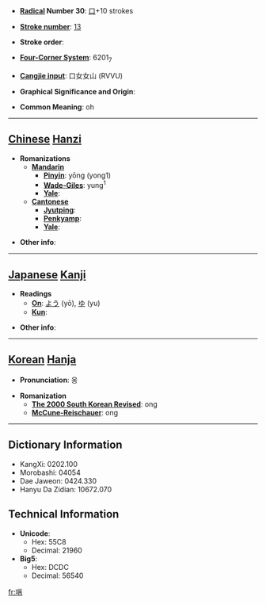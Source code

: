 * '''[[Wiktionary:Chinese radical index| Radical]] Number 30''': [[Wiktionary:Chinese radical index 口|口]]+10 strokes

* '''[[Wiktionary:Chinese total strokes index|Stroke number]]''': [[Wiktionary:Chinese total strokes index 13|13]]

* '''Stroke order''': 

* '''[[Wiktionary:Chinese four corner index|Four-Corner System]]''': 6201<sub>7</sub>

* '''[[Wiktionary:Chinese Cangjie index|Cangjie input]]''': 口女女山 (RVVU)

* '''Graphical Significance and Origin''': 

* '''Common Meaning''': oh

----

== [[Chinese]] [[Hanzi]] ==

* '''Romanizations'''
** '''[[Mandarin]]'''
*** '''[[Pinyin]]''': yōng (yong1)
*** '''[[Wade-Giles]]''': yung<sup>1</sup>
*** '''[[Yale]]''': 
** '''[[Cantonese]]'''
*** '''[[Jyutping]]''':
*** '''[[Penkyamp]]''': 
*** '''[[Yale]]''': 

* '''Other info''': 

----

== [[Japanese]] [[Kanji]] ==

* '''Readings'''
** '''[[On]]''': [[よう]] (yō), [[ゆ]] (yu)
** '''[[Kun]]''': 

* '''Other info''':  

----

== [[Korean]] [[Hanja]] ==

* '''Pronunciation''': 옹

* '''Romanization'''
** '''[[The 2000 South Korean Revised Romanization|The 2000 South Korean Revised]]''': ong
** '''[[McCune-Reischauer]]''': ong

----

== Dictionary Information ==

* KangXi: 0202.100
* Morobashi: 04054
* Dae Jaweon: 0424.330
* Hanyu Da Zidian: 10672.070

== Technical Information ==

* '''Unicode''':
** Hex: 55C8
** Decimal: 21960
* '''Big5''':
** Hex: DCDC
** Decimal: 56540

[[fr:嗈]]